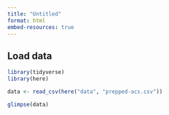 ```yaml
---
title: "Untitled"
format: html
embed-resources: true
---
```


## Load data

```r
library(tidyverse)
library(here)

data <- read_csv(here("data", "prepped-acs.csv"))

glimpse(data)
```
